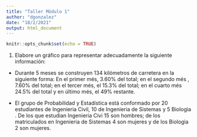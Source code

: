 ```yaml
---
title: "Taller Mòdulo 1"
author: "dgonzalez"
date: "18/2/2021"
output: html_document
---
```


```r
knitr::opts_chunk$set(echo = TRUE)
```

1. Elabore un gráfico para representar adecuadamente la siguiente información:

+ Durante 5 meses se construyen 134 kilómetros de carretera en la siguiente forma: En el primer més, 3.60\% del total; en el segundo més , 7.60\% del total; en el tercer més, el 15.3\% del total; en el cuarto més 24.5\%  del total y en último més, el 49\% restante.

+ El grupo de Probabilidad y Estadística está conformado por 20 estudiantes de Ingenieria Civil, 10 de Ingenieria de Sistemas y 5 Biologìa . De los que estudian Ingenieria Civi 15 son hombres; de los matriculados en Ingenieria de Sistemas 4 son mujeres y de los Biologìa 2 son mujeres.

